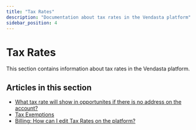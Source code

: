 ```yaml
---
title: "Tax Rates"
description: "Documentation about tax rates in the Vendasta platform"
sidebar_position: 4
---
```


# Tax Rates

This section contains information about tax rates in the Vendasta platform.

## Articles in this section

- [What tax rate will show in opportunites if there is no address on the account?](./what-tax-rate-will-show-in-opportunites-if-there-is-no-address-on-the-account.mdx)
- [Tax Exemptions](./tax-exemptions.mdx)
- [Billing: How can I edit Tax Rates on the platform?](./tax-rates.mdx)